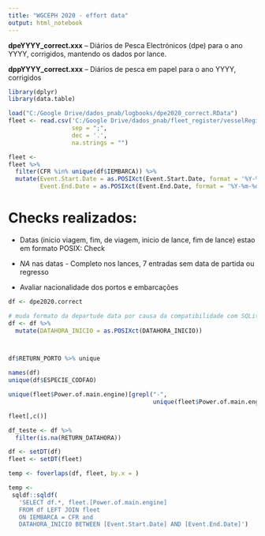 ```yaml
---
title: "WGCEPH 2020 - effort data"
output: html_notebook
---
```


**dpeYYYY_correct.xxx** – Diários de Pesca Electrónicos (dpe) para o ano YYYY, corrigidos, mantendo os dados por lance.

**dppYYYY_correct.xxx** – Diários de pesca em papel para o ano YYYY, corrigidos

```r
library(dplyr)
library(data.table)
```

```r
load("C:/Google Drive/dados_pnab/logbooks/dpe2020_correct.RData")
fleet <- read.csv('C:/Google Drive/dados_pnab/fleet_register/vesselRegistryListResults.csv',
                  sep = ";",
                  dec = '.',
                  na.strings = "")

fleet <-
fleet %>%
  filter(CFR %in% unique(df$IEMBARCA)) %>%
  mutate(Event.Start.Date = as.POSIXct(Event.Start.Date, format = '%Y-%m-%d'),
         Event.End.Date = as.POSIXct(Event.End.Date, format = '%Y-%m-%d'))


```

# Checks realizados:

* Datas (inicio viagem, fim, de viagem, inicio de lance, fim de lance) estao em formato POSIX: Check

* *NA* nas datas - Completo nos lances, 7 entradas sem data de partida ou regresso

* Avaliar nacionalidade dos portos e embarcações

```r
df <- dpe2020.correct

# muda formato da departude data por causa da compatibilidade com SQLite
df <- df %>%
  mutate(DATAHORA_INICIO = as.POSIXct(DATAHORA_INICIO))



df$RETURN_PORTO %>% unique

names(df)
unique(df$ESPECIE_CODFAO)

unique(fleet$Power.of.main.engine)[grepl("-",
                                         unique(fleet$Power.of.main.engine))]

fleet[,c()]

df_teste <- df %>%
  filter(is.na(RETURN_DATAHORA))

df <- setDT(df)
fleet <- setDT(fleet)

temp <- foverlaps(df, fleet, by.x = )

temp <-  
 sqldf::sqldf(
   'SELECT df.*, fleet.[Power.of.main.engine]
   FROM df LEFT JOIN fleet
   ON IEMBARCA = CFR and 
   DATAHORA_INICIO BETWEEN [Event.Start.Date] AND [Event.End.Date]')

```

